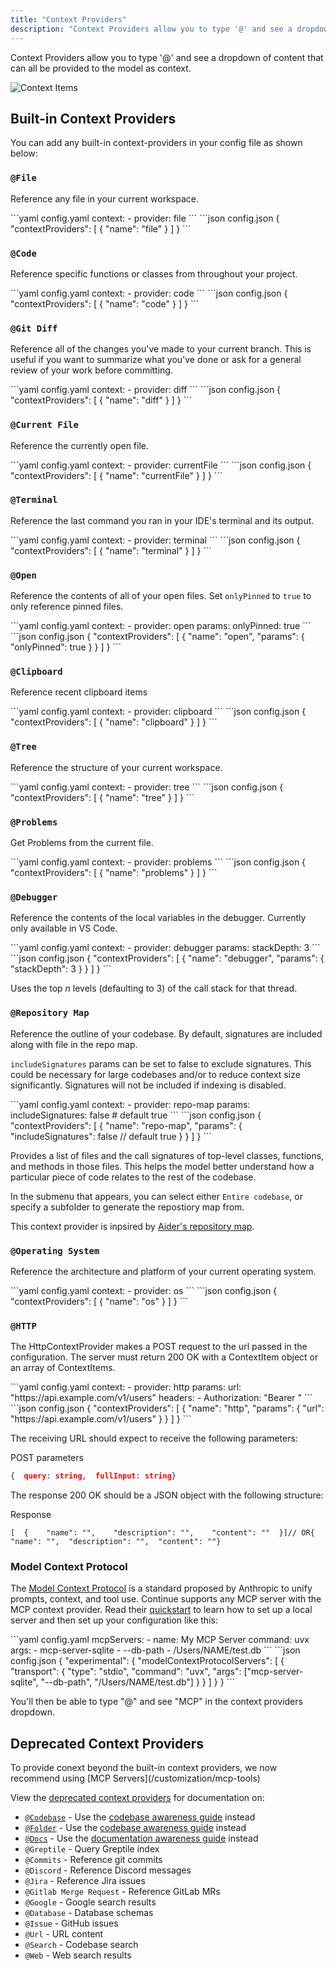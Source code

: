 ```yaml
---
title: "Context Providers"
description: "Context Providers allow you to type '@' and see a dropdown of content that can all be provided to the model as context."
---
```


Context Providers allow you to type '@' and see a dropdown of content that can all be provided to the model as context.

![Context Items](/images/customize/images/context-provider-example-0c96ff77286fa970b23dddfdc1fa986a.png)

## Built-in Context Providers

You can add any built-in context-providers in your config file as shown below:

### `@File`

Reference any file in your current workspace.

<Tabs>
  <Tab title="YAML">
    ```yaml config.yaml
    context:
      - provider: file
    ```
  </Tab>
  <Tab title="JSON (Deprecated)">
    ```json config.json
    {
      "contextProviders": [
        {
          "name": "file"
        }
      ]
    }
    ```
  </Tab>
</Tabs>

### `@Code`

Reference specific functions or classes from throughout your project.

<Tabs>
  <Tab title="YAML">
    ```yaml config.yaml
    context:
      - provider: code
    ```
  </Tab>
  <Tab title="JSON (Deprecated)">
    ```json config.json
    {
      "contextProviders": [
        {
          "name": "code"
        }
      ]
    }
    ```
  </Tab>
</Tabs>

### `@Git Diff`

Reference all of the changes you've made to your current branch. This is useful if you want to summarize what you've done or ask for a general review of your work before committing.

<Tabs>
  <Tab title="YAML">
    ```yaml config.yaml
    context:
      - provider: diff
    ```
  </Tab>
  <Tab title="JSON (Deprecated)">
    ```json config.json
    {
      "contextProviders": [
        {
          "name": "diff"
        }
      ]
    }
    ```
  </Tab>
</Tabs>

### `@Current File`

Reference the currently open file.

<Tabs>
  <Tab title="YAML">
    ```yaml config.yaml
    context:
      - provider: currentFile
    ```
  </Tab>
  <Tab title="JSON (Deprecated)">
    ```json config.json
    {
      "contextProviders": [
        {
          "name": "currentFile"
        }
      ]
    }
    ```
  </Tab>
</Tabs>

### `@Terminal`

Reference the last command you ran in your IDE's terminal and its output.

<Tabs>
  <Tab title="YAML">
    ```yaml config.yaml
    context:
      - provider: terminal
    ```
  </Tab>
  <Tab title="JSON (Deprecated)">
    ```json config.json
    {
      "contextProviders": [
        {
          "name": "terminal"
        }
      ]
    }
    ```
  </Tab>
</Tabs>

### `@Open`

Reference the contents of all of your open files. Set `onlyPinned` to `true` to only reference pinned files.

<Tabs>
  <Tab title="YAML">
    ```yaml config.yaml
    context:
      - provider: open
        params:
          onlyPinned: true
    ```
  </Tab>
  <Tab title="JSON (Deprecated)">
    ```json config.json
    {
      "contextProviders": [
        {
          "name": "open",
          "params": {
            "onlyPinned": true
          }
        }
      ]
    }
    ```
  </Tab>
</Tabs>

### `@Clipboard`

Reference recent clipboard items

<Tabs>
  <Tab title="YAML">
    ```yaml config.yaml
    context:
      - provider: clipboard
    ```
  </Tab>
  <Tab title="JSON (Deprecated)">
    ```json config.json
    {
      "contextProviders": [
        {
          "name": "clipboard"
        }
      ]
    }
    ```
  </Tab>
</Tabs>

### `@Tree`

Reference the structure of your current workspace.

<Tabs>
  <Tab title="YAML">
    ```yaml config.yaml
    context:
      - provider: tree
    ```
  </Tab>
  <Tab title="JSON (Deprecated)">
    ```json config.json
    {
      "contextProviders": [
        {
          "name": "tree"
        }
      ]
    }
    ```
  </Tab>
</Tabs>

### `@Problems`

Get Problems from the current file.

<Tabs>
  <Tab title="YAML">
    ```yaml config.yaml
    context:
      - provider: problems
    ```
  </Tab>
  <Tab title="JSON (Deprecated)">
    ```json config.json
    {
      "contextProviders": [
        {
          "name": "problems"
        }
      ]
    }
    ```
  </Tab>
</Tabs>

### `@Debugger`

Reference the contents of the local variables in the debugger. Currently only available in VS Code.

<Tabs>
  <Tab title="YAML">
    ```yaml config.yaml
    context:
      - provider: debugger
        params:
          stackDepth: 3
    ```
  </Tab>
  <Tab title="JSON (Deprecated)">
    ```json config.json
    {
      "contextProviders": [
        {
          "name": "debugger",
          "params": {
            "stackDepth": 3
          }
        }
      ]
    }
    ```
  </Tab>
</Tabs>

Uses the top _n_ levels (defaulting to 3) of the call stack for that thread.

### `@Repository Map`

Reference the outline of your codebase. By default, signatures are included along with file in the repo map.

`includeSignatures` params can be set to false to exclude signatures. This could be necessary for large codebases and/or to reduce context size significantly. Signatures will not be included if indexing is disabled.

<Tabs>
  <Tab title="YAML">
    ```yaml config.yaml
    context:
      - provider: repo-map
        params:
          includeSignatures: false # default true
    ```
  </Tab>
  <Tab title="JSON (Deprecated)">
    ```json config.json
    {
      "contextProviders": [
        {
          "name": "repo-map",
          "params": {
            "includeSignatures": false // default true
          }
        }
      ]
    }
    ```
  </Tab>
</Tabs>

Provides a list of files and the call signatures of top-level classes, functions, and methods in those files. This helps the model better understand how a particular piece of code relates to the rest of the codebase.

In the submenu that appears, you can select either `Entire codebase`, or specify a subfolder to generate the repostiory map from.

This context provider is inpsired by [Aider's repository map](https://aider.chat/2023/10/22/repomap.html).

### `@Operating System`

Reference the architecture and platform of your current operating system.

<Tabs>
  <Tab title="YAML">
    ```yaml config.yaml
    context:
      - provider: os
    ```
  </Tab>
  <Tab title="JSON (Deprecated)">
    ```json config.json
    {
      "contextProviders": [
        {
          "name": "os"
        }
      ]
    }
    ```
  </Tab>
</Tabs>

### `@HTTP`

The HttpContextProvider makes a POST request to the url passed in the configuration. The server must return 200 OK with a ContextItem object or an array of ContextItems.

<Tabs>
  <Tab title="YAML">
    ```yaml config.yaml
    context:
      - provider: http
        params:
          url: "https://api.example.com/v1/users"
          headers:
            - Authorization: "Bearer <token>"
    ```
  </Tab>
  <Tab title="JSON (Deprecated)">
    ```json config.json
    {
      "contextProviders": [
        {
          "name": "http",
          "params": {
            "url": "https://api.example.com/v1/users"
          }
        }
      ]
    }
    ```
  </Tab>
</Tabs>

The receiving URL should expect to receive the following parameters:

POST parameters

```json
{  query: string,  fullInput: string}
```

The response 200 OK should be a JSON object with the following structure:

Response

```
[  {    "name": "",    "description": "",    "content": ""  }]// OR{  "name": "",  "description": "",  "content": ""}
```

### Model Context Protocol

The [Model Context Protocol](https://modelcontextprotocol.io/introduction) is a standard proposed by Anthropic to unify prompts, context, and tool use. Continue supports any MCP server with the MCP context provider. Read their [quickstart](https://modelcontextprotocol.io/quickstart) to learn how to set up a local server and then set up your configuration like this:

<Tabs>
  <Tab title="YAML">
    ```yaml config.yaml
    mcpServers:
      - name: My MCP Server
        command: uvx
        args:
          - mcp-server-sqlite
          - --db-path
          - /Users/NAME/test.db
    ```
  </Tab>
  <Tab title="JSON (Deprecated)">
    ```json config.json
    {
      "experimental": {
        "modelContextProtocolServers": [
          {
            "transport": {
              "type": "stdio",
              "command": "uvx",
              "args": ["mcp-server-sqlite", "--db-path", "/Users/NAME/test.db"]
            }
          }
        ]
      }
    }
    ```
  </Tab>
</Tabs>

You'll then be able to type "@" and see "MCP" in the context providers dropdown.

## Deprecated Context Providers

<Note>
  To provide conext beyond the built-in context providers, we now recommend
  using [MCP Servers](/customization/mcp-tools)
</Note>

View the [deprecated context providers](/reference/deprecated-context-providers) for documentation on:

- [`@Codebase`](/reference/deprecated-codebase) - Use the [codebase awareness guide](/guides/codebase-documentation-awareness) instead
- [`@Folder`](/reference/deprecated-codebase) - Use the [codebase awareness guide](/guides/codebase-documentation-awareness) instead
- [`@Docs`](/reference/deprecated-docs) - Use the [documentation awareness guide](/guides/codebase-documentation-awareness) instead
- `@Greptile` - Query Greptile index
- `@Commits` - Reference git commits
- `@Discord` - Reference Discord messages
- `@Jira` - Reference Jira issues
- `@Gitlab Merge Request` - Reference GitLab MRs
- `@Google` - Google search results
- `@Database` - Database schemas
- `@Issue` - GitHub issues
- `@Url` - URL content
- `@Search` - Codebase search
- `@Web` - Web search results
